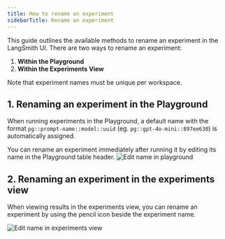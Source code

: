 ```yaml
---
title: How to rename an experiment
sidebarTitle: Rename an experiment
---
```


This guide outlines the available methods to rename an experiment in the LangSmith UI. There are two ways to rename an experiment:

1. **Within the Playground**
2. **Within the Experiments View**

Note that experiment names must be unique per workspace.

## 1. Renaming an experiment in the Playground

When running experiments in the Playground, a default name with the format `pg::prompt-name::model::uuid` (eg. `pg::gpt-4o-mini::897ee630`) is automatically assigned.

You can rename an experiment immediately after running it by editing its name in the Playground table header. ![Edit name in playground](images/rename-in-playground.png)

## 2. Renaming an experiment in the experiments view

When viewing results in the experiments view, you can rename an experiment by using the pencil icon beside the experiment name.

![Edit name in experiments view](images/rename-in-experiments-view.png)